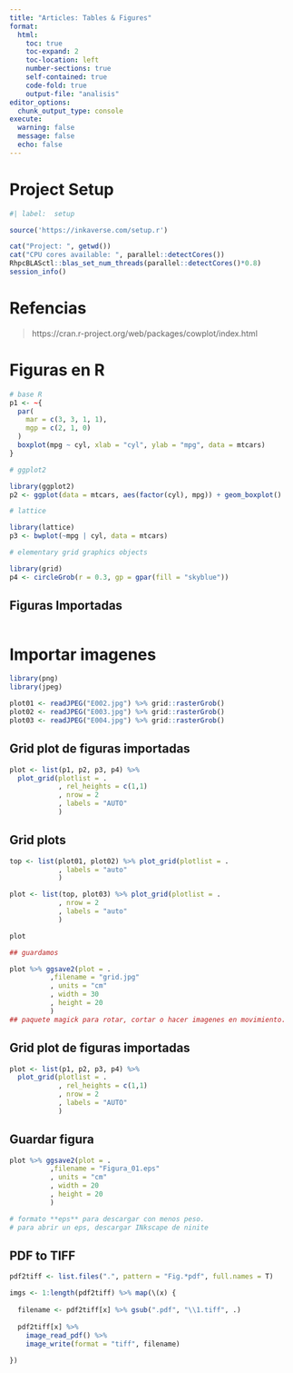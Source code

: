 ```yaml
---
title: "Articles: Tables & Figures"
format:
  html:
    toc: true
    toc-expand: 2
    toc-location: left
    number-sections: true
    self-contained: true
    code-fold: true
    output-file: "analisis"
editor_options: 
  chunk_output_type: console
execute: 
  warning: false
  message: false
  echo: false
---
```


# Project Setup

```r
#| label:  setup

source('https://inkaverse.com/setup.r')

cat("Project: ", getwd())
cat("CPU cores available: ", parallel::detectCores())
RhpcBLASctl::blas_set_num_threads(parallel::detectCores()*0.8)
session_info()
```

# Refencias

> https://cran.r-project.org/web/packages/cowplot/index.html

# Figuras en R
```r
# base R
p1 <- ~{
  par(
    mar = c(3, 3, 1, 1), 
    mgp = c(2, 1, 0)
  )
  boxplot(mpg ~ cyl, xlab = "cyl", ylab = "mpg", data = mtcars)
}

# ggplot2

library(ggplot2)
p2 <- ggplot(data = mtcars, aes(factor(cyl), mpg)) + geom_boxplot()

# lattice

library(lattice)
p3 <- bwplot(~mpg | cyl, data = mtcars)

# elementary grid graphics objects

library(grid)
p4 <- circleGrob(r = 0.3, gp = gpar(fill = "skyblue"))

```


## Figuras Importadas
```r

```


# Importar imagenes 
```r
library(png)
library(jpeg)

plot01 <- readJPEG("E002.jpg") %>% grid::rasterGrob()
plot02 <- readJPEG("E003.jpg") %>% grid::rasterGrob()
plot03 <- readJPEG("E004.jpg") %>% grid::rasterGrob()
```
## Grid plot de figuras importadas 
```r
plot <- list(p1, p2, p3, p4) %>% 
  plot_grid(plotlist = .
            , rel_heights = c(1,1)
            , nrow = 2
            , labels = "AUTO"
            )
```

## Grid plots

```r
top <- list(plot01, plot02) %>% plot_grid(plotlist = .
            , labels = "auto"
            )

plot <- list(top, plot03) %>% plot_grid(plotlist = .
            , nrow = 2
            , labels = "auto"
            )

plot

## guardamos

plot %>% ggsave2(plot = .
          ,filename = "grid.jpg"
          , units = "cm"
          , width = 30
          , height = 20
          )
## paquete magick para rotar, cortar o hacer imagenes en movimiento. 

```

## Grid plot de figuras importadas 
```r
plot <- list(p1, p2, p3, p4) %>% 
  plot_grid(plotlist = .
            , rel_heights = c(1,1)
            , nrow = 2
            , labels = "AUTO"
            )
```

## Guardar figura

```r
plot %>% ggsave2(plot = .
          ,filename = "Figura_01.eps"
          , units = "cm"
          , width = 20
          , height = 20
          )

# formato **eps** para descargar con menos peso. 
# para abrir un eps, descargar INkscape de ninite 
```

## PDF to TIFF

```r
pdf2tiff <- list.files(".", pattern = "Fig.*pdf", full.names = T) 

imgs <- 1:length(pdf2tiff) %>% map(\(x) {
  
  filename <- pdf2tiff[x] %>% gsub(".pdf", "\\1.tiff", .) 
  
  pdf2tiff[x] %>% 
    image_read_pdf() %>% 
    image_write(format = "tiff", filename)
  
})
```
